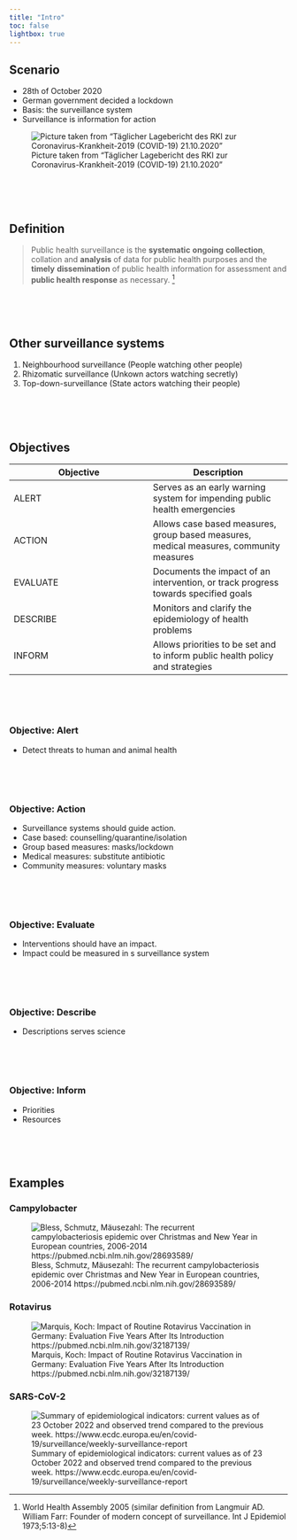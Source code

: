```yaml
---
title: "Intro"
toc: false
lightbox: true
---
```


## Scenario
- 28th of October 2020 
- German government decided a lockdown 
- Basis: the surveillance system
- Surveillance is information for action

![Picture taken from "Täglicher Lagebericht des RKI zur Coronavirus-Krankheit-2019 (COVID-19) 21.10.2020"](../img/corona_okt_2020_germany.png)

<br><br><br>


## Definition
>  Public health surveillance is the __systematic__ __ongoing__ __collection__, collation and __analysis__ of data for public health purposes and the __timely__ __dissemination__ of public health information for assessment and __public health response__ as necessary.
^[World Health Assembly 2005 (similar definition from Langmuir AD. William Farr: Founder of modern concept of surveillance. Int J Epidemiol 1973;5:13-8)]

<br><br><br>


## Other surveillance systems
1. Neighbourhood surveillance (People watching other people)
2. Rhizomatic surveillance (Unkown actors watching secretly)
3. Top-down-surveillance (State actors watching their people)

<br><br><br>


## Objectives

|Objective|Description|
|---|---|
|ALERT|Serves as an early warning system for impending public health emergencies|
|ACTION|Allows case based measures, group based measures, medical measures, community measures|
|EVALUATE|Documents the impact of an intervention, or track progress towards specified goals|
|DESCRIBE|Monitors and clarify the epidemiology of health problems|
|INFORM|Allows priorities to be set and to inform public health policy and strategies|

<br><br><br>

### Objective: Alert
- Detect threats to human and animal health


<br><br><br>

### Objective: Action
- Surveillance systems should guide action. 
- Case based: counselling/quarantine/isolation
- Group based measures: masks/lockdown
- Medical measures: substitute antibiotic 
- Community measures: voluntary masks

<br><br><br>


### Objective: Evaluate
- Interventions should have an impact. 
- Impact could be measured in s surveillance system

<br><br><br>


### Objective: Describe
- Descriptions serves science

<br><br><br>


### Objective: Inform
- Priorities
- Resources

<br><br><br>

## Examples
### Campylobacter
![Bless, Schmutz, Mäusezahl: The recurrent campylobacteriosis epidemic over Christmas and New Year in European countries, 2006-2014 https://pubmed.ncbi.nlm.nih.gov/28693589/ ](../img/background_campy.png)

### Rotavirus
![Marquis, Koch: Impact of Routine Rotavirus Vaccination in Germany: Evaluation Five Years After Its Introduction https://pubmed.ncbi.nlm.nih.gov/32187139/](../img/background_rota.png)

### SARS-CoV-2
![Summary of epidemiological indicators: current values as of 23 October 2022 and observed trend compared to the previous week. https://www.ecdc.europa.eu/en/covid-19/surveillance/weekly-surveillance-report](../img/background_sarscov2.png)

